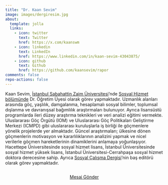 ```yaml
---
title: "Dr. Kaan Sevim"
image: images/dergiresim.jpg
about:
  template: jolla
  links:
    - icon: twitter
      text: Twitter
      href: https://x.com/kaanswm
    - icon: linkedin
      text: LinkedIn
      href: https://www.linkedin.com/in/kaan-sevim-43043875/
    - icon: github
      text: Github
      href: https://github.com/kaansevim/rapor
comments: false
repo-actions: false
---
```


Kaan Sevim, [İstanbul Sabahattin Zaim Üniversitesi](https://www.izu.edu.tr/)'nde [Sosyal Hizmet bölümünde](https://www.izu.edu.tr/akademik/fakulteler/saglik-bilimleri-fakultesi/bolumler/sosyal-hizmet/bolum-tanitimi) Dr. Öğretim Üyesi olarak görev yapmaktadır. Uzmanlık alanları arasında göç, yaşlılık, damgalanma, hesaplamalı sosyal bilimler, toplumsal dışlanma ve davranışsal bağımlılık araştırmaları bulunuyor. Ayrıca lisansüstü programlarda ileri düzey araştırma teknikleri ve veri analizi eğitimi vermekte. Uluslararası Göç Örgütü (IOM) ve Uluslararası Göç Politikaları Geliştirme Merkezi (ICMPD) gibi uluslararası kuruluşlarla iş birliği ile göçmenlere yönelik projelerde yer almaktadır. Güncel araştırmaları; ülkesine dönen göçmenlerin motivasyon ve kararlılıklarının analizini yapmak ve nicel verilerle göçmen hareketlerinin dinamiklerini anlamaya yoğunlaşıyor. Hacettepe Üniversitesinde sosyal hizmet lisans, İstanbul Üniversitesinde sosyal hizmet yüksek lisans, İstanbul Üniversitesi-Cerrahpaşa sosyal hizmet doktora derecesine sahip. Ayrıca [Sosyal Çalışma Dergisi](https://dergipark.org.tr/en/pub/scd)’nin baş editörü olarak görev yapmaktadır.

::: {style="text-align: center; margin-top: 2em;"}
[Mesaj Gönder](mailto:kaansevim@izu.edu.tr?subject=İletişim){.btn .btn-primary}
:::
